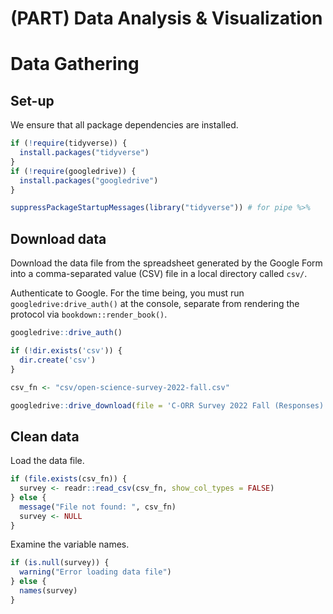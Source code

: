 # (PART) Data Analysis & Visualization {-}

# Data Gathering

## Set-up

We ensure that all package dependencies are installed.

```r

if (!require(tidyverse)) {
  install.packages("tidyverse")
}
if (!require(googledrive)) {
  install.packages("googledrive")
}

suppressPackageStartupMessages(library("tidyverse")) # for pipe %>%
```

## Download data {-}

Download the data file from the spreadsheet generated by the Google Form into a comma-separated value (CSV) file in a local directory called `csv/`.

Authenticate to Google.
For the time being, you must run `googledrive:drive_auth()` at the console, separate from rendering the protocol via `bookdown::render_book()`.

```r
googledrive::drive_auth()
```

```r
if (!dir.exists('csv')) {
  dir.create('csv')
}

csv_fn <- "csv/open-science-survey-2022-fall.csv"

googledrive::drive_download(file = 'C-ORR Survey 2022 Fall (Responses)', path = csv_fn, type = 'csv', overwrite = TRUE)
```

## Clean data {-}

Load the data file.

```r
if (file.exists(csv_fn)) {
  survey <- readr::read_csv(csv_fn, show_col_types = FALSE)
} else {
  message("File not found: ", csv_fn)
  survey <- NULL
}
```

Examine the variable names.

```r
if (is.null(survey)) {
  warning("Error loading data file")
} else {
  names(survey)
}
```
